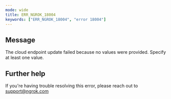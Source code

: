 ```yaml
---
mode: wide
title: ERR_NGROK_18004
keywords: ["ERR_NGROK_18004", "error 18004"]
---
```


## Message

The cloud endpoint update failed because no values were provided. Specify at least one value.

## Further help

If you're having trouble resolving this error, please reach out to [support@ngrok.com](mailto:support@ngrok.com?subject=Help%20with%20ERR_NGROK_18004)
